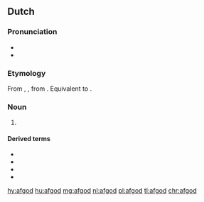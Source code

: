 ==Dutch==
{{wikipedia|lang=nl}}

===Pronunciation===
* {{IPA|lang=nl|/ˈɑf.xɔt/|/ˈɑf.ɣɔt/}}
* {{audio|Nl-afgod.ogg|audio|lang=nl}}

===Etymology===
From {{inh|nl|dum|afgod}}, {{m|dum|afgot}}, from {{inh|nl|odt|afgot}}. Equivalent to {{compound|nl|af|god}}.

===Noun===
{{nl-noun|m|-:en|afgodje}}

# {{lb|en|religion|pejorative}} {{l|en|idol}} {{gloss|deity considered false by the speaker}}

====Derived terms====
* {{l|nl|afgoderij}}
* {{l|nl|afgodig}}
* {{l|nl|afgodin}}
* {{l|nl|afgodisch}}

[[hy:afgod]]
[[hu:afgod]]
[[mg:afgod]]
[[nl:afgod]]
[[pl:afgod]]
[[tl:afgod]]
[[chr:afgod]]